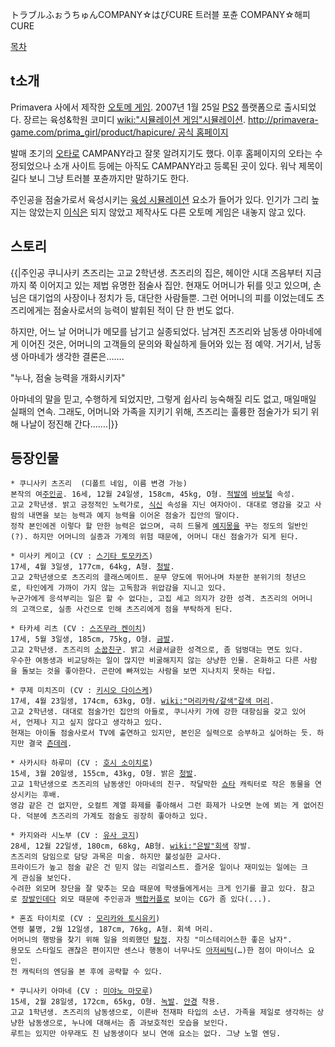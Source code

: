 トラブルふぉうちゅんCOMPANY☆はぴCURE 
트러블 포츈 COMPANY☆해피 CURE

[[목차]]
== t소개 ==
Primavera 사에서 제작한 [[오토메 게임]]. 2007년 1월 25일 [[PS2]] 플랫폼으로 출시되었다. 장르는 육성&학원 코미디 [[wiki:"시뮬레이션 게임"시뮬레이션]].
[[http://primavera-game.com/prima_girl/product/hapicure/ 공식 홈페이지]] 

발매 초기의 [[오타]]로 CAMPANY라고 잘못 알려지기도 했다. 이후 홈페이지의 오타는 수정되었으나 소개 사이트 등에는 아직도 CAMPANY라고 등록된 곳이 있다.
워낙 제목이 길다 보니 그냥 트러블 포츈까지만 말하기도 한다.

주인공을 점술가로서 육성시키는 [[육성 시뮬레이션]] 요소가 들어가 있다.
인기가 그리 높지는 않았는지 [[이식]]은 되지 않았고 제작사도 다른 오토메 게임은 내놓지 않고 있다.

== 스토리 ==
{{|주인공 쿠니사키 츠즈리는 고교 2학년생.
츠즈리의 집은, 헤이안 시대 즈음부터 지금까지 쭉 이어지고 있는 제법 유명한 점술사 집안.
현재도 어머니가 뒤를 잇고 있으며, 손님은 대기업의 사장이나 정치가 등, 대단한 사람들뿐.
그런 어머니의 피를 이었는데도 츠즈리에게는 점술사로서의 능력이 발휘된 적이 단 한 번도 없다.

하지만, 어느 날 어머니가 메모를 남기고 실종되었다.
남겨진 츠즈리와 남동생 아마네에게 이어진 것은, 어머니의 고객들의 문의와 확실하게 들어와 있는 점 예약.
거기서, 남동생 아마네가 생각한 결론은…….

"누나, 점술 능력을 개화시키자"

아마네의 말을 믿고, 수행하게 되었지만, 그렇게 쉽사리 능숙해질 리도 없고, 매일매일 실패의 연속.
그래도, 어머니와 가족을 지키기 위해, 츠즈리는 훌륭한 점술가가 되기 위해 나날이 정진해 간다…….|}}

== 등장인물 ==
 * 쿠니사키 츠즈리  (디폴트 네임, 이름 변경 가능)
 본작의 여[[주인공]]. 16세, 12월 24일생, 158cm, 45kg, O형. [[적발]]에 [[바보털]] 속성.
 고교 2학년생. 밝고 긍정적인 노력가로, [[식신]] 속성을 지닌 여자아이. 대대로 영감을 갖고 사람의 내면을 보는 능력과 예지 능력을 이어온 점술가 집안의 딸이다. 
 정작 본인에겐 이렇다 할 만한 능력은 없으며, 극히 드물게 [[예지몽]]을 꾸는 정도의 일반인(?). 하지만 어머니의 실종과 가계의 위험 때문에, 어머니 대신 점술가가 되게 된다.

 * 미사키 케이고 (CV : [[스기타 토모카즈]])
 17세, 4월 3일생, 177cm, 64kg, A형. [[청발]].
 고교 2학년생으로 츠즈리의 클래스메이트. 문무 양도에 뛰어나며 차분한 분위기의 청년으로, 타인에게 가까이 가지 않는 고독함과 위압감을 지니고 있다.
 누군가에게 응석부리는 일은 할 수 없다는, 고집 세고 의지가 강한 성격. 츠즈리의 어머니의 고객으로, 실종 사건으로 인해 츠즈리에게 점을 부탁하게 된다.

 * 타카세 리츠 (CV : [[스즈무라 켄이치]])
 17세, 5월 3일생, 185cm, 75kg, O형. [[금발]].
 고교 2학년생. 츠즈리의 [[소꿉친구]]. 밝고 서글서글한 성격으로, 좀 덤벙대는 면도 있다.
 우수한 여동생과 비교당하는 일이 많지만 비굴해지지 않는 상냥한 인물. 온화하고 다른 사람을 돌보는 것을 좋아한다. 곤란에 빠져있는 사람을 보면 지나치지 못하는 타입.

 * 쿠제 미치즈미 (CV : [[키시오 다이스케]])
 17세, 4월 23일생, 174cm, 63kg, O형. [[wiki:"머리카락/갈색"갈색 머리]].
 고교 2학년생. 대대로 점술가인 집안의 아들로, 쿠니사키 가에 강한 대항심을 갖고 있어서, 언제나 지고 싶지 않다고 생각하고 있다.
 현재는 아이돌 점술사로서 TV에 출연하고 있지만, 본인은 실력으로 승부하고 싶어하는 듯. 하지만 결국 [[츤데레]].

 * 사카시타 하루미 (CV : [[호시 소이치로]])
 15세, 3월 20일생, 155cm, 43kg, O형. 밝은 [[청발]].
 고교 1학년생으로 츠즈리의 남동생인 아마네의 친구. 작달막한 [[쇼타]] 캐릭터로 작은 동물을 연상시키는 후배.
 영감 같은 건 없지만, 오컬트 계열 화제를 좋아해서 그런 화제가 나오면 눈에 뵈는 게 없어진다. 덕분에 츠즈리의 가계도 점술도 굉장히 좋아하고 있다.

 * 카지와라 시노부 (CV : [[유사 코지]])
 28세, 12월 22일생, 180cm, 68kg, AB형. [[wiki:"은발"회색]] 장발.
 츠즈리의 담임으로 담당 과목은 미술. 하지만 불성실한 교사다.
 프라이드가 높고 점술 같은 건 믿지 않는 리얼리스트. 즐거운 일이나 재미있는 일에는 크게 관심을 보인다.
 수려한 외모며 장단을 잘 맞추는 모습 때문에 학생들에게서는 크게 인기를 끌고 있다. 참고로 [[장발]]인데다 외모 때문에 주인공과 [[백합]]커플로 보이는 CG가 좀 있다(...).

 * 혼죠 타이치로 (CV : [[모리카와 토시유키]])
 연령 불명, 2월 12일생, 187cm, 76kg, A형. 회색 머리.
 어머니의 행방을 찾기 위해 일을 의뢰했던 [[탐정]]. 자칭 "미스테리어스한 좋은 남자".
 용모도 스타일도 괜찮은 편이지만 센스나 행동이 너무나도 [[아저씨]]틱(…)한 점이 마이너스 요인.
 전 캐릭터의 엔딩을 본 후에 공략할 수 있다.

 * 쿠니사키 아마네 (CV : [[미야노 마모루]])
 15세, 2월 28일생, 172cm, 65kg, O형. [[녹발]]. [[안경]] 착용.
 고교 1학년생. 츠즈리의 남동생으로, 이른바 천재파 타입의 소년. 가족을 제일로 생각하는 상냥한 남동생으로, 누나에 대해서는 좀 과보호적인 모습을 보인다.
 루트는 있지만 아무래도 친 남동생이다 보니 연애 요소는 없다. 그냥 노멀 엔딩.
